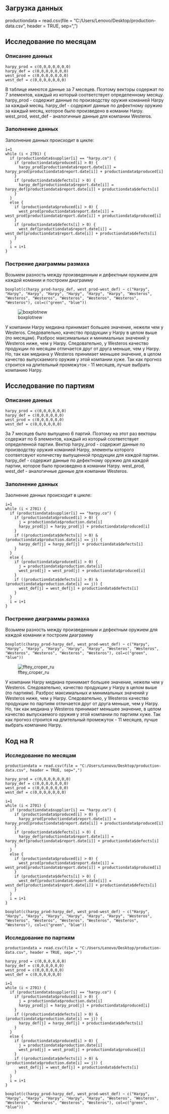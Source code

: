 ## Загрузка данных
productiondata = read.csv(file = "C:/Users/Lenovo/Desktop/production-data.csv", header = TRUE, sep=",")

## Исследование по месяцам

### Описание данных

```
harpy_prod = c(0,0,0,0,0,0,0)
harpy_def = c(0,0,0,0,0,0,0)
west_prod = c(0,0,0,0,0,0,0)
west_def = c(0,0,0,0,0,0,0)
```

В таблице имеются данные за 7 месяцев. Поэтому векторы содержат по 7 элементов, каждый из который соответствует определенному месяцу. harpy_prod - содержит данные по производству 
оружия команией Harpy за каждый месяц. harpy_def - содержит данные по дефектному оружию за каждый месяц, которое было произведено в комании
Harpy. west_prod, west_def - аналогичные данные для компании Westeros. 

### Заполнение данных

Заполнение данных происходит в цикле:

```
i=1
while (i < 2701) {
  if (productiondata$supplier[i] == "harpy.co") {
    if (productiondata$produced[i] > 0) {
      harpy_prod[productiondata$report.date[i]] = harpy_prod[productiondata$report.date[i]] + productiondata$produced[i]
    }
    if (productiondata$defects[i] > 0) {
      harpy_def[productiondata$report.date[i]] = harpy_def[productiondata$report.date[i]] + productiondata$defects[i]
    }
  }
  else {
    if (productiondata$produced[i] > 0) {
      west_prod[productiondata$report.date[i]] = west_prod[productiondata$report.date[i]] + productiondata$produced[i]
    }
    if (productiondata$defects[i] > 0) {
      west_def[productiondata$report.date[i]] = west_def[productiondata$report.date[i]] + productiondata$defects[i]
    }
  }
  i = i+1
}
```

### Пострение диаграммы размаха

Возьмем разность между произведенным и дефектным оружием для каждой комании и построим диаграмму
```
boxplot(c(harpy_prod-harpy_def, west_prod-west_def) ~ c("Harpy", "Harpy", "Harpy", "Harpy", "Harpy", "Harpy", "Harpy", "Westeros", "Westeros", "Westeros", "Westeros", "Westeros", "Westeros", "Westeros"), col=c("green", "blue"))
```

![boxplotnew](https://cloud.githubusercontent.com/assets/11800617/25004539/81fae640-205d-11e7-9f06-c93857442847.png)

У компании Harpy медиана принимает большее значение, нежели чем у Westeros. Следовательно, качество продукции у Harpy в целом выше (по месяцам). 
Разброс максимальных и минимальных значений у Westeros ниже, чем у Harpy. Следовательно, у Westeros качество продукции по месяцам отличается друг от друга меньше, чем у Harpy. Но, так как медиана у Westeros принимает меньшее значение, в целом качество выпускаемого оружия у этой компании хуже. Так как прогноз строится на длительный промежуток - 11 месяцев, лучше выбрать компанию Harpy.

## Исследование по партиям

### Описание данных

```
harpy_prod = c(0,0,0,0,0,0)
harpy_def = c(0,0,0,0,0,0)
west_prod = c(0,0,0,0,0,0)
west_def = c(0,0,0,0,0,0)
```

За 7 месяцев было выпущено 6 партий. Поэтому на этот раз векторы содержат по 6 элементов, каждый из который соответствует определенной партии. Вектор harpy_prod - содержит данные по производству оружия команией Harpy, элементы которого соответсвуют количеству выпущенной продукции для каждой партии. harpy_def - содержит данные по дефектному оружию для каждой партии, которое было произведено в комании
Harpy. west_prod, west_def - аналогичные данные для компании Westeros. 

### Заполнение данных

Заолнение данных происходит в цикле:

```
i=1
while (i < 2701) {
  if (productiondata$supplier[i] == "harpy.co") {
    if (productiondata$produced[i] > 0) {
      j = productiondata$production.date[i]
      harpy_prod[j] = harpy_prod[j] + productiondata$produced[i]
    }
    if ((productiondata$defects[i] > 0) & (productiondata$production.date[i] == j)) {
      harpy_def[j] = harpy_def[j] + productiondata$defects[i]
    }
  }
  else {
    if (productiondata$produced[i] > 0) {
      j = productiondata$production.date[i]
      west_prod[j] = west_prod[j] + productiondata$produced[i]
    }
    if ((productiondata$defects[i] > 0) & (productiondata$production.date[i] == j)) {
      west_def[j] = west_def[j] + productiondata$defects[i]
    }
  }
  i = i+1
}
```

### Пострение диаграммы размаха

Возьмем разность между произведенным и дефектным оружием для каждой комании и построим диаграмму
```
boxplot(c(harpy_prod-harpy_def, west_prod-west_def) ~ c("Harpy", "Harpy", "Harpy", "Harpy", "Harpy", "Harpy", "Westeros", "Westeros", "Westeros", "Westeros", "Westeros", "Westeros"), col=c("green", "blue"))
```

![fftey_croper_ru](https://cloud.githubusercontent.com/assets/11800617/25006688/94d8cad0-2066-11e7-95fe-dc4ffa2acb7e.png)


У компании Harpy медиана принимает большее значение, нежели чем у Westeros. Следовательно, качество продукции у Harpy в целом выше (по партиям). 
Разброс максимальных и минимальных значений у Westeros ниже, чем у Harpy. Следовательно, у Westeros качество продукции по партиям отличается друг от друга меньше, чем у Harpy.
Но, так как медиана у Westeros принимает меньшее значение, в целом качество выпускаемого оружия  у этой компании по партиям хуже. 
Так как прогноз строится на длительный промежуток - 11 месяцев, лучше выбрать компанию Harpy.

## Код на R

### Исследование по месяцам

```
productiondata = read.csv(file = "C:/Users/Lenovo/Desktop/production-data.csv", header = TRUE, sep=",")

harpy_prod = c(0,0,0,0,0,0,0)
harpy_def = c(0,0,0,0,0,0,0)
west_prod = c(0,0,0,0,0,0,0)
west_def = c(0,0,0,0,0,0,0)

i=1
while (i < 2701) {
  if (productiondata$supplier[i] == "harpy.co") {
    if (productiondata$produced[i] > 0) {
      harpy_prod[productiondata$report.date[i]] = harpy_prod[productiondata$report.date[i]] + productiondata$produced[i]
    }
    if (productiondata$defects[i] > 0) {
      harpy_def[productiondata$report.date[i]] = harpy_def[productiondata$report.date[i]] + productiondata$defects[i]
    }
  }
  else {
    if (productiondata$produced[i] > 0) {
      west_prod[productiondata$report.date[i]] = west_prod[productiondata$report.date[i]] + productiondata$produced[i]
    }
    if (productiondata$defects[i] > 0) {
      west_def[productiondata$report.date[i]] = west_def[productiondata$report.date[i]] + productiondata$defects[i]
    }
  }
  i = i+1
}

boxplot(c(harpy_prod-harpy_def, west_prod-west_def) ~ c("Harpy", "Harpy", "Harpy", "Harpy", "Harpy", "Harpy", "Harpy", "Westeros", "Westeros", "Westeros", "Westeros", "Westeros", "Westeros", "Westeros"), col=c("green", "blue"))
```

### Исследование по партиям

```
productiondata = read.csv(file = "C:/Users/Lenovo/Desktop/production-data.csv", header = TRUE, sep=",")

harpy_prod = c(0,0,0,0,0,0)
harpy_def = c(0,0,0,0,0,0)
west_prod = c(0,0,0,0,0,0)
west_def = c(0,0,0,0,0,0)

i=1
while (i < 2701) {
  if (productiondata$supplier[i] == "harpy.co") {
    if (productiondata$produced[i] > 0) {
      j = productiondata$production.date[i]
      harpy_prod[j] = harpy_prod[j] + productiondata$produced[i]
    }
    if ((productiondata$defects[i] > 0) & (productiondata$production.date[i] == j)) {
      harpy_def[j] = harpy_def[j] + productiondata$defects[i]
    }
  }
  else {
    if (productiondata$produced[i] > 0) {
      j = productiondata$production.date[i]
      west_prod[j] = west_prod[j] + productiondata$produced[i]
    }
    if ((productiondata$defects[i] > 0) & (productiondata$production.date[i] == j)) {
      west_def[j] = west_def[j] + productiondata$defects[i]
    }
  }
  i = i+1
}

boxplot(c(harpy_prod-harpy_def, west_prod-west_def) ~ c("Harpy", "Harpy", "Harpy", "Harpy", "Harpy", "Harpy", "Westeros", "Westeros", "Westeros", "Westeros", "Westeros", "Westeros"), col=c("green", "blue"))
```
